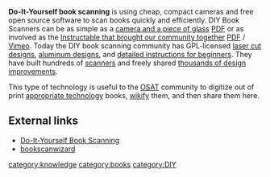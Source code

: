 '''Do-It-Yourself book scanning''' is using cheap, compact cameras and free open source software to scan books quickly and efficiently. DIY Book Scanners can be as simple as a [http://www.instructables.com/id/Bargain-Price-Book-Scanner-From-A-Cardboard-Box/ camera and a piece of glass] [http://diybookscanner.org/PDF/Bargain-Price-Book-Scanner-From-A-Cardboard-Box.pdf PDF] or as involved as the [http://www.instructables.com/id/DIY-High-Speed-Book-Scanner-from-Trash-and-Cheap-C/ Instructable that brought our community together] [http://diybookscanner.org/PDF/DIY-High-Speed-Book-Scanner-from-Trash-and-Cheap-C.pdf PDF] / [http://vimeo.com/4219953 Vimeo]. Today the DIY book scanning community has GPL-licensed [http://www.diybookscanner.org/news/?p=66 laser cut designs], [http://diybookscanner.org/forum/viewtopic.php?f=1&t=495 aluminum designs], and [http://www.diybookscanner.org/forum/viewtopic.php?f=1&t=333 detailed instructions for beginners]. They have built hundreds of [http://www.diybookscanner.org/forum/viewtopic.php?f=4&t=375 scanners] and freely shared [http://www.diybookscanner.org/forum/viewtopic.php?f=1&t=280 thousands of design improvements].

This type of technology is useful to the [[OSAT]] community to digitize out of print [[appropriate technology]] books, [[wikipedia:Wikipedia:Glossary#Wikify|wikify]] them, and then share them here.

== External links ==

* [http://www.diybookscanner.org/ Do-It-Yourself Book Scanning]
* [http://sourceforge.net/projects/bookscanwizard/ bookscanwizard]  

[[category:knowledge]]
[[category:books]]
[[category:DIY]]